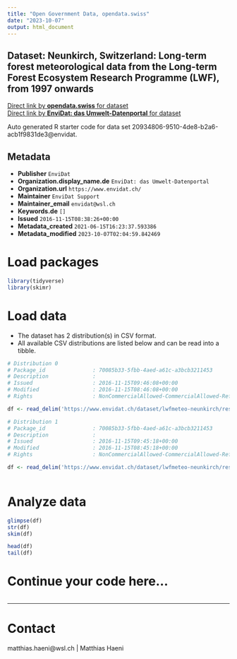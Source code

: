 ```yaml
---
title: "Open Government Data, opendata.swiss"
date: "2023-10-07"
output: html_document
---
```


## Dataset: Neunkirch, Switzerland: Long-term forest meteorological data from the Long-term Forest Ecosystem Research Programme (LWF), from 1997 onwards



[Direct link by **opendata.swiss** for dataset](https://opendata.swiss/de/dataset/neunkirch-switzerland-long-term-forest-meteorological-data-from-the-long-term-forest-ecosystem-)<br>
[Direct link by **EnviDat: das Umwelt-Datenportal** for dataset](https://www.envidat.ch/#/metadata/lwfmeteo-neunkirch)

Auto generated R starter code for data set 20934806-9510-4de8-b2a6-acb1f9831de3@envidat.

## Metadata

- **Publisher** `EnviDat`
- **Organization.display_name.de** `EnviDat: das Umwelt-Datenportal`
- **Organization.url** `https://www.envidat.ch/`
- **Maintainer** `EnviDat Support`
- **Maintainer_email** `envidat@wsl.ch`
- **Keywords.de** `[]`
- **Issued** `2016-11-15T08:38:26+00:00`
- **Metadata_created** `2021-06-15T16:23:37.593386`
- **Metadata_modified** `2023-10-07T02:04:59.842469`


# Load packages

```r

library(tidyverse)
library(skimr)

```

# Load data

-   The dataset has 2 distribution(s) in CSV format.
-   All available CSV distributions are listed below and can be read into a tibble.

```r

# Distribution 0
# Package_id               : 70085b33-5fbb-4aed-a61c-a3bcb3211453
# Description              : 
# Issued                   : 2016-11-15T09:46:08+00:00
# Modified                 : 2016-11-15T08:46:08+00:00
# Rights                   : NonCommercialAllowed-CommercialAllowed-ReferenceRequired

df <- read_delim('https://www.envidat.ch/dataset/lwfmeteo-neunkirch/resource/f7dc0cd8-8dd9-49f6-bfee-47d2945a23df')

# Distribution 1
# Package_id               : 70085b33-5fbb-4aed-a61c-a3bcb3211453
# Description              : 
# Issued                   : 2016-11-15T09:45:18+00:00
# Modified                 : 2016-11-15T08:45:18+00:00
# Rights                   : NonCommercialAllowed-CommercialAllowed-ReferenceRequired

df <- read_delim('https://www.envidat.ch/dataset/lwfmeteo-neunkirch/resource/0dc8b0c2-02f7-4052-bdfc-ac967a916888')



```

# Analyze data

```r

glimpse(df)
str(df)
skim(df)

head(df)
tail(df)

```

# Continue your code here...

```r

```

------------------------------------------------------------------------

# Contact

matthias.haeni@wsl.ch | Matthias Haeni
